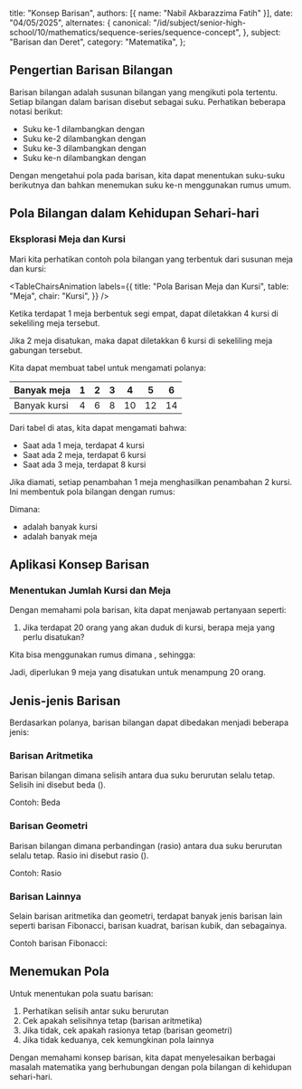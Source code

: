 
  title: "Konsep Barisan",
  authors: [{ name: "Nabil Akbarazzima Fatih" }],
  date: "04/05/2025",
  alternates: {
    canonical:
      "/id/subject/senior-high-school/10/mathematics/sequence-series/sequence-concept",
  },
  subject: "Barisan dan Deret",
  category: "Matematika",
};

## Pengertian Barisan Bilangan

Barisan bilangan adalah susunan bilangan yang mengikuti pola tertentu. Setiap bilangan dalam barisan disebut sebagai suku. Perhatikan beberapa notasi berikut:

- Suku ke-1 dilambangkan dengan <InlineMath math="U_1" />
- Suku ke-2 dilambangkan dengan <InlineMath math="U_2" />
- Suku ke-3 dilambangkan dengan <InlineMath math="U_3" />
- Suku ke-n dilambangkan dengan <InlineMath math="U_n" />

Dengan mengetahui pola pada barisan, kita dapat menentukan suku-suku berikutnya dan bahkan menemukan suku ke-n menggunakan rumus umum.

## Pola Bilangan dalam Kehidupan Sehari-hari

### Eksplorasi Meja dan Kursi

Mari kita perhatikan contoh pola bilangan yang terbentuk dari susunan meja dan kursi:

<TableChairsAnimation
  labels={{
    title: "Pola Barisan Meja dan Kursi",
    table: "Meja",
    chair: "Kursi",
  }}
/>

Ketika terdapat 1 meja berbentuk segi empat, dapat diletakkan 4 kursi di sekeliling meja tersebut.

Jika 2 meja disatukan, maka dapat diletakkan 6 kursi di sekeliling meja gabungan tersebut.

Kita dapat membuat tabel untuk mengamati polanya:

| Banyak meja  | 1   | 2   | 3   | 4   | 5   | 6   |
| ------------ | --- | --- | --- | --- | --- | --- |
| Banyak kursi | 4   | 6   | 8   | 10  | 12  | 14  |

Dari tabel di atas, kita dapat mengamati bahwa:

- Saat ada 1 meja, terdapat 4 kursi
- Saat ada 2 meja, terdapat 6 kursi
- Saat ada 3 meja, terdapat 8 kursi

Jika diamati, setiap penambahan 1 meja menghasilkan penambahan 2 kursi. Ini membentuk pola bilangan dengan rumus:

<BlockMath math="U_n = 2n + 2" />

Dimana:

- <InlineMath math="U_n" /> adalah banyak kursi
- <InlineMath math="n" /> adalah banyak meja

## Aplikasi Konsep Barisan

### Menentukan Jumlah Kursi dan Meja

Dengan memahami pola barisan, kita dapat menjawab pertanyaan seperti:

1. Jika terdapat 20 orang yang akan duduk di kursi, berapa meja yang perlu disatukan?

Kita bisa menggunakan rumus <InlineMath math="U_n = 2n + 2" /> dimana <InlineMath math="U_n = 20" />, sehingga:

<div className="flex flex-col gap-4">
  <BlockMath math="20 = 2n + 2" />
  <BlockMath math="18 = 2n" />
  <BlockMath math="n = 9" />
</div>

Jadi, diperlukan 9 meja yang disatukan untuk menampung 20 orang.

## Jenis-jenis Barisan

Berdasarkan polanya, barisan bilangan dapat dibedakan menjadi beberapa jenis:

### Barisan Aritmetika

Barisan bilangan dimana selisih antara dua suku berurutan selalu tetap. Selisih ini disebut beda (<InlineMath math="b" />).

Contoh: <InlineMath math="2, 4, 6, 8, 10, \ldots" /> Beda <InlineMath math="(b) = 2" />

### Barisan Geometri

Barisan bilangan dimana perbandingan (rasio) antara dua suku berurutan selalu tetap. Rasio ini disebut rasio (<InlineMath math="r" />).

Contoh: <InlineMath math="2, 6, 18, 54, \ldots" /> Rasio <InlineMath math="(r) = 3" />

### Barisan Lainnya

Selain barisan aritmetika dan geometri, terdapat banyak jenis barisan lain seperti barisan Fibonacci, barisan kuadrat, barisan kubik, dan sebagainya.

Contoh barisan Fibonacci: <InlineMath math="0, 1, 1, 2, 3, 5, 8, 13, \ldots" />

## Menemukan Pola

Untuk menentukan pola suatu barisan:

1. Perhatikan selisih antar suku berurutan
2. Cek apakah selisihnya tetap (barisan aritmetika)
3. Jika tidak, cek apakah rasionya tetap (barisan geometri)
4. Jika tidak keduanya, cek kemungkinan pola lainnya

Dengan memahami konsep barisan, kita dapat menyelesaikan berbagai masalah matematika yang berhubungan dengan pola bilangan di kehidupan sehari-hari.
